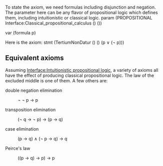 {{header
 | title    = Law of the excluded middle
 | subtitle = (''tertium non datur'')
 | left     = 
 | right    = 
 | shortcut = 
 | notes    = The [[w:tertium non datur|law of the excluded middle]] is so named because it states that a proposition must be true or false, with no middle ground. It is also known as the ''tertium non datur''.
}}

{{modules
| parameters = ''None''
| importedby = [[From intuitionistic to classical propositional logic]]
| exportedby = [[Principia Mathematica propositional logic]]
}}
To state the axiom, we need formulas including disjunction and negation. The parameter here can be any flavor of propositional logic which defines them, including intuitionistic or classical logic.
<jh>
param (PROPOSITIONAL Interface:Classical_propositional_calculus () ())

var (formula p)
</jh>

Here is the axiom:
<jh>
stmt (TertiumNonDatur () () (p ∨ (¬ p)))
</jh>

== Equivalent axioms ==
Assuming [[Interface:Intuitionistic propositional logic]], a variety of axioms all have the effect of producing classical propositional logic.  The law of the excluded middle is one of them.  A few others are:
<dl>
<dt>double negation elimination</dt>
<dd>¬ ¬ p → p</dd>
<dt>transposition elimination</dt>
<dd>(¬ q → ¬ p) → (p → q)</dd>
<dt>case elimination</dt>
<dd>(p → q) ∧ (¬ p → q) → q</dd>
<dt>Peirce's law</dt>
<dd>((p → q) → p) → p</dd>
</dl>

[[Category:Subsystems of classical logic|{{PAGENAME}}]]

